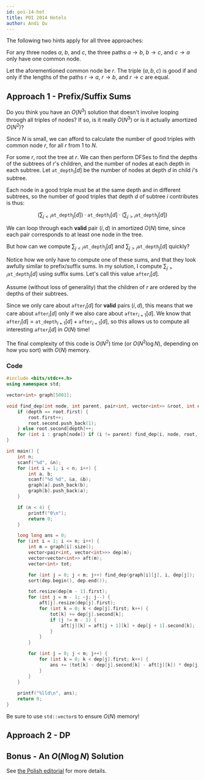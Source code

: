```yaml
---
id: poi-14-hot
title: POI 2014 Hotels
author: Andi Qu
---
```


The following two hints apply for all three approaches:

<Spoiler title="Hint 1">

For any three nodes $a$, $b$, and $c$, the three paths $a \rightarrow b$, $b \rightarrow c$, and $c \rightarrow a$ only have one common node.

</Spoiler>

<Spoiler title="Hint 2">

Let the aforementioned common node be $r$. The triple $(a, b, c)$ is good if and only if the lengths of the paths $r \rightarrow a$, $r \rightarrow b$, and $r \rightarrow c$ are equal.

</Spoiler>

## Approach 1 - Prefix/Suffix Sums

<Spoiler title="Hint 3">

Do you think you have an $O(N^3)$ solution that doesn't involve looping through all triples of nodes? If so, is it really $O(N^3)$ or is it actually amortized $O(N^2)$?

</Spoiler>

<Spoiler title="Solution">

Since $N$ is small, we can afford to calculate the number of good triples with common node $r$, for all $r$ from 1 to $N$.

For some $r$, root the tree at $r$. We can then perform DFSes to find the depths of the subtrees of $r$'s children, and the number of nodes at each depth in each subtree. Let $\texttt{at\_depth}_i[d]$ be the number of nodes at depth $d$ in child $i$'s subtree.

Each node in a good triple must be at the same depth and in different subtrees, so the number of good triples that depth $d$ of subtree $i$ contributes is thus:

$$
\left(\sum_{j < i}\texttt{at\_depth}_j[d]\right) \cdot \texttt{at\_depth}_i[d] \cdot \left(\sum_{j > i}\texttt{at\_depth}_j[d]\right)
$$

We can loop through each **valid** pair $(i, d)$ in amortized $O(N)$ time, since each pair corresponds to at least one node in the tree.

But how can we compute $\sum_{j < i}\texttt{at\_depth}_j[d]$ and $\sum_{j > i}\texttt{at\_depth}_j[d]$ quickly?

Notice how we only have to compute one of these sums, and that they look awfully similar to prefix/suffix sums. In my solution, I compute $\sum_{j > i}\texttt{at\_depth}_j[d]$ using suffix sums. Let's call this value $\texttt{after}_i[d]$.

Assume (without loss of generality) that the children of $r$ are ordered by the depths of their subtrees.

Since we only care about $\texttt{after}_i[d]$ for **valid** pairs $(i, d)$, this means that we care about $\texttt{after}_i[d]$ only if we also care about $\texttt{after}_{i + 1}[d]$. We know that $\texttt{after}_i[d] = \texttt{at\_depth}_{i + 1}[d] + \texttt{after}_{i + 1}[d]$, so this allows us to compute all interesting $\texttt{after}_i[d]$ in $O(N)$ time!

The final complexity of this code is $O(N^2)$ time (or $O(N^2 \log N)$, depending on how you sort) with $O(N)$ memory.

### Code

```cpp
#include <bits/stdc++.h>
using namespace std;

vector<int> graph[5001];

void find_dep(int node, int parent, pair<int, vector<int>> &root, int depth = 0) {
    if (depth == root.first) {
        root.first++;
        root.second.push_back(1);
    } else root.second[depth]++;
    for (int i : graph[node]) if (i != parent) find_dep(i, node, root, depth + 1);
}

int main() {
    int n;
    scanf("%d", &n);
    for (int i = 1; i < n; i++) {
        int a, b;
        scanf("%d %d", &a, &b);
        graph[a].push_back(b);
        graph[b].push_back(a);
    }

    if (n < 4) {
        printf("0\n");
        return 0;
    }

    long long ans = 0;
    for (int i = 1; i <= n; i++) {
        int m = graph[i].size();
        vector<pair<int, vector<int>>> dep(m);
        vector<vector<int>> aft(m);
        vector<int> tot;

        for (int j = 0; j < m; j++) find_dep(graph[i][j], i, dep[j]);
        sort(dep.begin(), dep.end());

        tot.resize(dep[m - 1].first);
        for (int j = m - 1; ~j; j--) {
            aft[j].resize(dep[j].first);
            for (int k = 0; k < dep[j].first; k++) {
                tot[k] += dep[j].second[k];
                if (j != m - 1) {
                    aft[j][k] = aft[j + 1][k] + dep[j + 1].second[k];
                }
            }
        }

        for (int j = 0; j < m; j++) {
            for (int k = 0; k < dep[j].first; k++) {
                ans += (tot[k] - dep[j].second[k] - aft[j][k]) * dep[j].second[k] * aft[j][k];
            }
        }
    }
    
    printf("%lld\n", ans);
    return 0;
}
```

Be sure to use `std::vector`s to ensure $O(N)$ memory!

</Spoiler>

## Approach 2 - DP

<IncompleteSection>
</IncompleteSection>

## Bonus - An $O(N \log N)$ Solution

<IncompleteSection>
</IncompleteSection>

See [the Polish editorial](https://github.com/mostafa-saad/MyCompetitiveProgramming/blob/master/Olympiad/POI/official/2014/editorial/hot.pdf) for more details.
